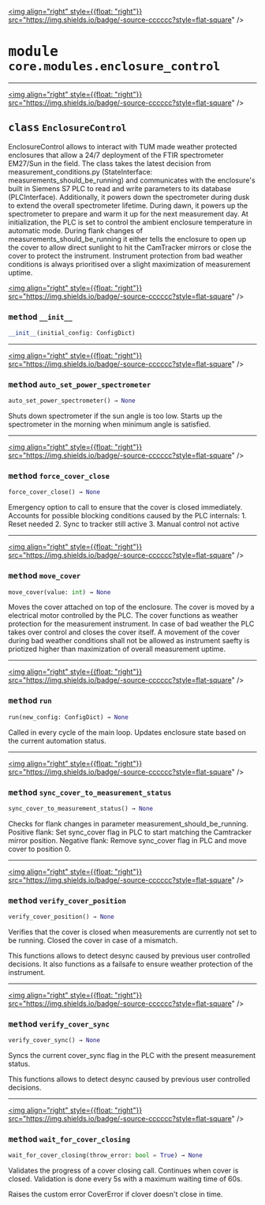 <!-- markdownlint-disable -->

<a href="https://github.com/tum-esm/pyr/tree/main/packages/packages/core/modules/enclosure_control.py#L0"><img align="right" style={{float: "right"}} src="https://img.shields.io/badge/-source-cccccc?style=flat-square" /></a>

# <kbd>module</kbd> `core.modules.enclosure_control`






---

<a href="https://github.com/tum-esm/pyr/tree/main/packages/packages/core/modules/enclosure_control.py#L8"><img align="right" style={{float: "right"}} src="https://img.shields.io/badge/-source-cccccc?style=flat-square" /></a>

## <kbd>class</kbd> `EnclosureControl`
EnclosureControl allows to interact with TUM made weather protected enclosures that allow a 24/7 deployment of the FTIR spectrometer EM27/Sun in the field. The class takes the latest decision from measurement_conditions.py (StateInterface: measurements_should_be_running) and communicates with the enclosure's built in Siemens S7 PLC to read and write parameters to its database (PLCInterface). Additionally, it powers down the spectrometer during dusk to extend the overall spectrometer lifetime. During dawn, it powers up the spectrometer to prepare and warm it up for the next measurement day. At initialization, the PLC is set to control the ambient enclosure temperature in automatic mode. During flank changes of measurements_should_be_running it either tells the enclosure to open up the cover to allow direct sunlight to hit the CamTracker mirrors or close the cover to protect the instrument. Instrument protection from bad weather conditions is always prioritised over a slight maximization of measurement uptime. 

<a href="https://github.com/tum-esm/pyr/tree/main/packages/packages/core/modules/enclosure_control.py#L32"><img align="right" style={{float: "right"}} src="https://img.shields.io/badge/-source-cccccc?style=flat-square" /></a>

### <kbd>method</kbd> `__init__`

```python
__init__(initial_config: ConfigDict)
```








---

<a href="https://github.com/tum-esm/pyr/tree/main/packages/packages/core/modules/enclosure_control.py#L231"><img align="right" style={{float: "right"}} src="https://img.shields.io/badge/-source-cccccc?style=flat-square" /></a>

### <kbd>method</kbd> `auto_set_power_spectrometer`

```python
auto_set_power_spectrometer() → None
```

Shuts down spectrometer if the sun angle is too low. Starts up the spectrometer in the morning when minimum angle is satisfied. 

---

<a href="https://github.com/tum-esm/pyr/tree/main/packages/packages/core/modules/enclosure_control.py#L193"><img align="right" style={{float: "right"}} src="https://img.shields.io/badge/-source-cccccc?style=flat-square" /></a>

### <kbd>method</kbd> `force_cover_close`

```python
force_cover_close() → None
```

Emergency option to call to ensure that the cover is closed immediately. Accounts for possible blocking conditions caused by the PLC internals: 1. Reset needed 2. Sync to tracker still active 3. Manual control not active 

---

<a href="https://github.com/tum-esm/pyr/tree/main/packages/packages/core/modules/enclosure_control.py#L176"><img align="right" style={{float: "right"}} src="https://img.shields.io/badge/-source-cccccc?style=flat-square" /></a>

### <kbd>method</kbd> `move_cover`

```python
move_cover(value: int) → None
```

Moves the cover attached on top of the enclosure. The cover is moved by a electrical motor controlled by the PLC. The cover functions as weather protection for the measurement instrument. In case of bad weather the PLC takes over control and closes the cover itself. A movement of the cover during bad weather conditions shall not be allowed as instrument saefty is priotized higher than maximization of overall measurement uptime. 

---

<a href="https://github.com/tum-esm/pyr/tree/main/packages/packages/core/modules/enclosure_control.py#L58"><img align="right" style={{float: "right"}} src="https://img.shields.io/badge/-source-cccccc?style=flat-square" /></a>

### <kbd>method</kbd> `run`

```python
run(new_config: ConfigDict) → None
```

Called in every cycle of the main loop. Updates enclosure state based on the current automation status. 

---

<a href="https://github.com/tum-esm/pyr/tree/main/packages/packages/core/modules/enclosure_control.py#L251"><img align="right" style={{float: "right"}} src="https://img.shields.io/badge/-source-cccccc?style=flat-square" /></a>

### <kbd>method</kbd> `sync_cover_to_measurement_status`

```python
sync_cover_to_measurement_status() → None
```

Checks for flank changes in parameter measurement_should_be_running. Positive flank: Set sync_cover flag in PLC to start matching the Camtracker mirror position. Negative flank: Remove sync_cover flag in PLC and move cover to position 0. 

---

<a href="https://github.com/tum-esm/pyr/tree/main/packages/packages/core/modules/enclosure_control.py#L275"><img align="right" style={{float: "right"}} src="https://img.shields.io/badge/-source-cccccc?style=flat-square" /></a>

### <kbd>method</kbd> `verify_cover_position`

```python
verify_cover_position() → None
```

Verifies that the cover is closed when measurements are currently not set to be running. Closed the cover in case of a mismatch. 

This functions allows to detect desync caused by previous user controlled decisions. It also functions as a failsafe to ensure weather protection of the instrument. 

---

<a href="https://github.com/tum-esm/pyr/tree/main/packages/packages/core/modules/enclosure_control.py#L287"><img align="right" style={{float: "right"}} src="https://img.shields.io/badge/-source-cccccc?style=flat-square" /></a>

### <kbd>method</kbd> `verify_cover_sync`

```python
verify_cover_sync() → None
```

Syncs the current cover_sync flag in the PLC with the present measurement status. 

This functions allows to detect desync caused by previous user controlled decisions. 

---

<a href="https://github.com/tum-esm/pyr/tree/main/packages/packages/core/modules/enclosure_control.py#L211"><img align="right" style={{float: "right"}} src="https://img.shields.io/badge/-source-cccccc?style=flat-square" /></a>

### <kbd>method</kbd> `wait_for_cover_closing`

```python
wait_for_cover_closing(throw_error: bool = True) → None
```

Validates the progress of a cover closing call. Continues when cover is closed. Validation is done every 5s with a maximum waiting time of 60s. 

Raises the custom error CoverError if clover doesn't close in time. 


